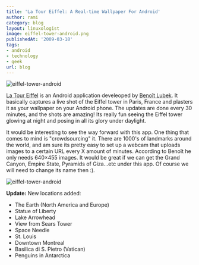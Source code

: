```yaml
---
title: 'La Tour Eiffel: A Real-time Wallpaper For Android'
author: rami
category: blog
layout: linuxologist
image: eiffel-tower-android.png
publishedAt: '2009-03-18'
tags:
- android
- technology
- geek
url: blog
---
```


![eiffel-tower-android](/assets/images/content/blog/eiffel-tower-android.png)

[La Tour Eiffel](http://jraf.org/code-latoureiffel/content.xml) is an Android application develeoped by [Benoît Lubek](http://jraf.org/). It basically captures a live shot of the Eiffel tower in Paris, France and plasters it as your wallpaper on your Android phone. The updates are done every 30 minutes, and the shots are amazing! Its really fun seeing the Eiffel tower glowing at night and posing in all its glory under daylight.

It would be interesting to see the way forward with this app. One thing that comes to mind is "crowdsourcing" it. There are 1000's of landmarks around the world, and am sure its pretty easy to set up a webcam that uploads images to a certain URL every X amount of minutes. According to Benoît he only needs 640×455 images. It would be great if we can get the Grand Canyon, Empire State, Pyramids of Giza...etc under this app. Of course we will need to change its name then :).

![eiffel-tower-android](/assets/images/content/blog/eiffel-tower-android-2.png)

**Update:** New locations added:

- The Earth (North America and Europe)
- Statue of Liberty
- Lake Arrowhead
- View from Sears Tower
- Space Needle
- St. Louis
- Downtown Montreal
- Basilica di S. Pietro (Vatican)
- Penguins in Antarctica
